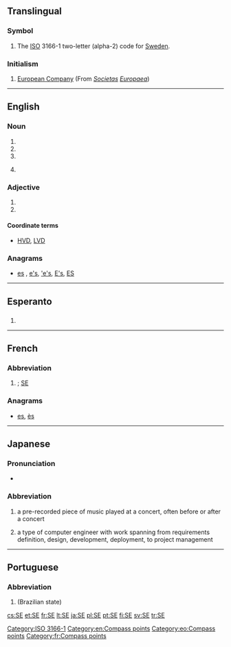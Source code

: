 {{also|Appendix:Variations of "se"}}
==Translingual==

===Symbol===
{{head|mul|symbol}}

# The [[ISO]] 3166-1 two-letter (alpha-2) code for [[Sweden]].

===Initialism===
{{rfc-header|Initialism}}
{{head|mul|initialism}}

# [[European Company]] (From {{etyl|la|mul}} ''[[societas|Societas]] [[europaea|Europaea]]'')

[[Category:ISO 3166-1]]

----

==English==

===Noun===
{{en-noun}}

# {{abbreviation of|southeast|lang=en}}
# {{initialism of|second edition}}
# {{initialism of|special edition}}
# {{context|physics}} {{initialism of|secondary electron}}

===Adjective===
{{en-adj|?}}

# {{initialism of|single ended}}
# {{abbreviation of|southeast|lang=en}}

====Coordinate terms====
* {{sense|single ended}} [[HVD]], [[LVD]]

===Anagrams===
* [[es#English|es]] , [[e's#English|e's]], [['e's#English|'e's]], [[E's#English|E's]], [[ES#English|ES]]

[[Category:en:Compass points]]

----

==Esperanto==

==={{abbreviation-old|eo}}===
{{head|eo|abbreviation}}

# {{abbreviation of|sudeosto||southeast|lang=eo}}

[[Category:eo:Compass points]]
----

==French==

===Abbreviation===
{{rfc-header|Abbreviation}}
{{head|fr|abbreviation}}

# {{abbreviation of|sud-est|lang=fr|nodot=1}}; [[#English|SE]]

===Anagrams===
* [[es#French|es]], [[ès#French|ès]]

[[Category:fr:Compass points]]

----

==Japanese==

===Pronunciation===
* {{IPA|/esuiː/|lang=ja}}

===Abbreviation===
{{rfc-header|Abbreviation}}
{{head|ja|abbreviation}}

# {{abbreviation of|サウンドエフェクト|lang=ja}} a pre-recorded piece of music played at a concert, often before or after a concert
# {{abbreviation of|システムエンジニア|lang=ja}} a type of computer engineer with work spanning from requirements definition, design, development, deployment, to project management

----

==Portuguese==

===Abbreviation===
{{rfc-header|Abbreviation}}
{{head|pt|abbreviation}}

# {{abbreviation of|Sergipe|lang=pt}} (Brazilian state)

[[cs:SE]]
[[et:SE]]
[[fr:SE]]
[[lt:SE]]
[[ja:SE]]
[[pl:SE]]
[[pt:SE]]
[[fi:SE]]
[[sv:SE]]
[[tr:SE]]